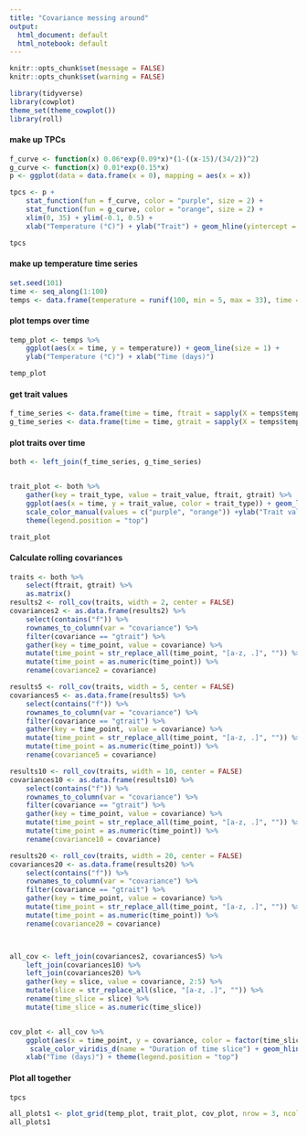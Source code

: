 ```yaml
---
title: "Covariance messing around"
output:
  html_document: default
  html_notebook: default
---
```


```r
knitr::opts_chunk$set(message = FALSE)
knitr::opts_chunk$set(warning = FALSE)
```

```r
library(tidyverse)
library(cowplot)
theme_set(theme_cowplot())
library(roll)
```



#### make up TPCs
```r
f_curve <- function(x) 0.06*exp(0.09*x)*(1-((x-15)/(34/2))^2)
g_curve <- function(x) 0.01*exp(0.15*x)
p <- ggplot(data = data.frame(x = 0), mapping = aes(x = x)) 

tpcs <- p + 
	stat_function(fun = f_curve, color = "purple", size = 2) +
	stat_function(fun = g_curve, color = "orange", size = 2) +
	xlim(0, 35) + ylim(-0.1, 0.5) + 
	xlab("Temperature (°C)") + ylab("Trait") + geom_hline(yintercept = 0)

tpcs

```





#### make up temperature time series
```r
set.seed(101)
time <- seq_along(1:100)
temps <- data.frame(temperature = runif(100, min = 5, max = 33), time = time)

```



#### plot temps over time

```r
temp_plot <- temps %>% 
	ggplot(aes(x = time, y = temperature)) + geom_line(size = 1) +
	ylab("Temperature (°C)") + xlab("Time (days)")

temp_plot
```


#### get trait values

```r
f_time_series <- data.frame(time = time, ftrait = sapply(X = temps$temperature, FUN = f_curve), temperature = temps$temperature)
g_time_series <- data.frame(time = time, gtrait = sapply(X = temps$temperature, FUN = g_curve), temperature = temps$temperature)
```

#### plot traits over time
```r

both <- left_join(f_time_series, g_time_series)


trait_plot <- both %>% 
	gather(key = trait_type, value = trait_value, ftrait, gtrait) %>% 
	ggplot(aes(x = time, y = trait_value, color = trait_type)) + geom_line(size = 1) +
	scale_color_manual(values = c("purple", "orange")) +ylab("Trait value") + xlab("Time (days)") +
	theme(legend.position = "top")

trait_plot
```





#### Calculate rolling covariances


```r
traits <- both %>% 
	select(ftrait, gtrait) %>% 
	as.matrix()
results2 <- roll_cov(traits, width = 2, center = FALSE)
covariances2 <- as.data.frame(results2) %>% 
	select(contains("f")) %>% 
	rownames_to_column(var = "covariance") %>% 
	filter(covariance == "gtrait") %>% 
	gather(key = time_point, value = covariance) %>% 
	mutate(time_point = str_replace_all(time_point, "[a-z, .]", "")) %>% 
	mutate(time_point = as.numeric(time_point)) %>% 
	rename(covariance2 = covariance)

results5 <- roll_cov(traits, width = 5, center = FALSE)
covariances5 <- as.data.frame(results5) %>% 
	select(contains("f")) %>% 
	rownames_to_column(var = "covariance") %>% 
	filter(covariance == "gtrait") %>% 
	gather(key = time_point, value = covariance) %>% 
	mutate(time_point = str_replace_all(time_point, "[a-z, .]", "")) %>% 
	mutate(time_point = as.numeric(time_point)) %>% 
	rename(covariance5 = covariance)

results10 <- roll_cov(traits, width = 10, center = FALSE)
covariances10 <- as.data.frame(results10) %>% 
	select(contains("f")) %>% 
	rownames_to_column(var = "covariance") %>% 
	filter(covariance == "gtrait") %>% 
	gather(key = time_point, value = covariance) %>% 
	mutate(time_point = str_replace_all(time_point, "[a-z, .]", "")) %>% 
	mutate(time_point = as.numeric(time_point)) %>% 
	rename(covariance10 = covariance)

results20 <- roll_cov(traits, width = 20, center = FALSE)
covariances20 <- as.data.frame(results20) %>% 
	select(contains("f")) %>% 
	rownames_to_column(var = "covariance") %>% 
	filter(covariance == "gtrait") %>% 
	gather(key = time_point, value = covariance) %>% 
	mutate(time_point = str_replace_all(time_point, "[a-z, .]", "")) %>% 
	mutate(time_point = as.numeric(time_point)) %>% 
	rename(covariance20 = covariance)



all_cov <- left_join(covariances2, covariances5) %>% 
	left_join(covariances10) %>% 
	left_join(covariances20) %>% 
	gather(key = slice, value = covariance, 2:5) %>% 
	mutate(slice = str_replace_all(slice, "[a-z, .]", "")) %>% 
	rename(time_slice = slice) %>% 
	mutate(time_slice = as.numeric(time_slice))


cov_plot <- all_cov %>% 
	ggplot(aes(x = time_point, y = covariance, color = factor(time_slice), group = time_slice)) + geom_line(size = 1) +
	 scale_color_viridis_d(name = "Duration of time slice") + geom_hline(yintercept = 0) + ylab("cov(ftrait, gtrait)") +
	xlab("Time (days)") + theme(legend.position = "top")
```

#### Plot all together

```r
tpcs
```

```r
all_plots1 <- plot_grid(temp_plot, trait_plot, cov_plot, nrow = 3, ncol = 1)
all_plots1
```
